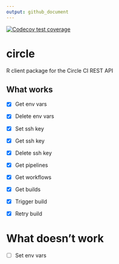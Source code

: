 ```yaml
---
output: github_document
---
```


<!-- badges: start -->
[![Codecov test coverage](https://codecov.io/gh/pat-s/circle/branch/master/graph/badge.svg)](https://codecov.io/gh/pat-s/circle?branch=master)
<!-- badges: end -->

# circle

R client package for the Circle CI REST API

## What works

- [x] Get env vars
- [x] Delete env vars

- [x] Set ssh key
- [x] Get ssh key
- [x] Delete ssh key

- [x] Get pipelines
- [x] Get workflows
- [x] Get builds

- [x] Trigger build
- [x] Retry build

# What doesn't work

- [ ] Set env vars
